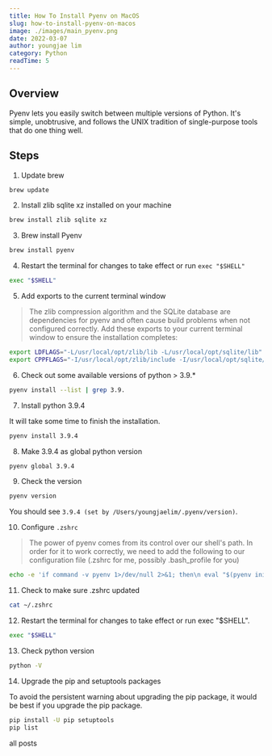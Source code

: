```yaml
---
title: How To Install Pyenv on MacOS 
slug: how-to-install-pyenv-on-macos
image: ./images/main_pyenv.png
date: 2022-03-07
author: youngjae lim
category: Python
readTime: 5
---
```



## Overview

Pyenv lets you easily switch between multiple versions of Python. It's simple, unobtrusive, and follows the UNIX tradition of single-purpose tools that do one thing well.

## Steps

1. Update brew

  ```bash
  brew update
  ```

2. Install zlib sqlite xz installed on your machine

  ```bash
  brew install zlib sqlite xz
  ```

3. Brew install Pyenv

  ```bash
  brew install pyenv
  ```


4. Restart the terminal for changes to take effect or run `exec "$SHELL"`

  ```bash
  exec "$SHELL"
  ```

5. Add exports to the current terminal window

  <blockquote display="info">
    The zlib compression algorithm and the SQLite database are dependencies for pyenv and often cause build problems when not configured correctly. Add these exports to your current terminal window to ensure the installation completes:
  </blockquote>

  ```bash
  export LDFLAGS="-L/usr/local/opt/zlib/lib -L/usr/local/opt/sqlite/lib"
  export CPPFLAGS="-I/usr/local/opt/zlib/include -I/usr/local/opt/sqlite/include"
  ```

6. Check out some available versions of python > 3.9.*

  ```bash
  pyenv install --list | grep 3.9.
  ```

7. Install python 3.9.4

  It will take some time to finish the installation.

  ```bash
  pyenv install 3.9.4
  ```

8. Make 3.9.4 as global python version

  ```bash
  pyenv global 3.9.4
  ```

9. Check the version

  ```bash
  pyenv version
  ```
  You should see `3.9.4 (set by /Users/youngjaelim/.pyenv/version)`.

10. Configure `.zshrc`

  <blockquote display="info">
  The power of pyenv comes from its control over our shell's path. In order for it to work correctly, we need to add the following to our configuration file (.zshrc for me, possibly .bash_profile for you)
  </blockquote>
  
  ```bash
  echo -e 'if command -v pyenv 1>/dev/null 2>&1; then\n eval "$(pyenv init --path)"  eval "$(pyenv init -)"\nfi' >> ~/.zshrc
  ```

11. Check to make sure .zshrc updated

  ```bash
  cat ~/.zshrc
  ```

12. Restart the terminal for changes to take effect or run exec "$SHELL".

  ```bash
  exec "$SHELL"
  ```

13. Check python version

  ```bash
  python -V
  ```

14. Upgrade the pip and setuptools packages

  To avoid the persistent warning about upgrading the pip package, it would be best if you upgrade the pip package.

  ```bash
  pip install -U pip setuptools
  pip list
  ```

<Link to='/posts' className='btn center-btn'>
  all posts
</Link>
